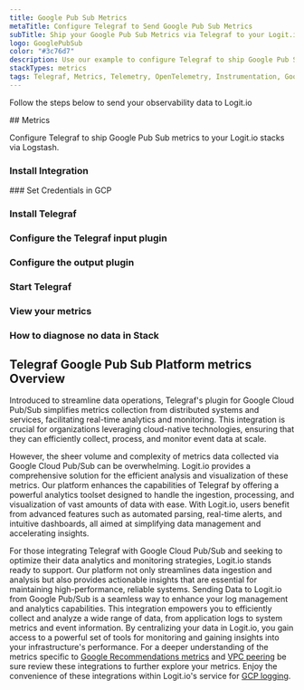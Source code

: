 ```yaml
---
title: Google Pub Sub Metrics
metaTitle: Configure Telegraf to Send Google Pub Sub Metrics
subTitle: Ship your Google Pub Sub Metrics via Telegraf to your Logit.io Stack
logo: GooglePubSub
color: "#3c76d7"
description: Use our example to configure Telegraf to ship Google Pub Sub metrics to Logit.io. Configure Telegraf to send Google Pub Sub metrics to Logstash or Elastic.
stackTypes: metrics
tags: Telegraf, Metrics, Telemetry, OpenTelemetry, Instrumentation, Google Pub Sub, Messaging, Event Streaming
---
```


Follow the steps below to send your observability data to Logit.io

<Steps>
  ## Metrics

  Configure Telegraf to ship Google Pub Sub metrics to your Logit.io stacks via Logstash.
  
  ### Install Integration
  <InstallIntegration/>
  ### Set Credentials in GCP

  <SetGCPCredentials intro="Google Pub/Sub is a messaging service provided by Google Cloud that enables scalable and reliable communication between independent applications. It follows a publish-subscribe model, where publishers send messages to topics, and subscribers receive those messages from the subscribed topics. Pub/Sub decouples the sending and receiving of messages, allowing applications to scale independently."/>
  
  ### Install Telegraf

  <InstallTelegraf />

  ### Configure the Telegraf input plugin

  <TelegrafStackDriverInput metric_type="pubsub.googleapis.com"/>

  ### Configure the output plugin

  <TelegrafOutputPlugin />

  ### Start Telegraf

  <StartTelegraf />

  ### View your metrics
  <LaunchStack stackType="metrics" source="Google_Pub_Sub_Metrics_via_Telegraf" utmMedium="metrics" utmCampaign="telegraf-GooglePubSub-metrics" />

  ### How to diagnose no data in Stack

  <DiagnoseNoData />
</Steps>

## Telegraf Google Pub Sub Platform metrics Overview

Introduced to streamline data operations, Telegraf's plugin for Google Cloud Pub/Sub simplifies 
metrics collection from distributed systems and services, facilitating real-time analytics and monitoring. 
This integration is crucial for organizations leveraging cloud-native technologies, ensuring that they 
can efficiently collect, process, and monitor event data at scale.

However, the sheer volume and complexity of metrics data collected via Google Cloud Pub/Sub can be 
overwhelming. Logit.io provides a comprehensive solution for the efficient analysis and visualization 
of these metrics. Our platform enhances the capabilities of Telegraf by offering a powerful analytics 
toolset designed to handle the ingestion, processing, and visualization of vast amounts of data with ease. 
With Logit.io, users benefit from advanced features such as automated parsing, real-time alerts, and 
intuitive dashboards, all aimed at simplifying data management and accelerating insights.

For those integrating Telegraf with Google Cloud Pub/Sub and seeking to optimize their data analytics 
and monitoring strategies, Logit.io stands ready to support. Our platform not only streamlines data 
ingestion and analysis but also provides actionable insights that are essential for maintaining 
high-performance, reliable systems. Sending Data to Logit.io from Google Pub/Sub is a seamless way 
to enhance your log management and analytics capabilities. This integration empowers you to efficiently 
collect and analyze a wide range of data, from application logs to system metrics and event information. 
By centralizing your data in Logit.io, you gain access to a powerful set of tools for monitoring and 
gaining insights into your infrastructure's performance. For a deeper understanding of the metrics specific to 
[Google Recommendations metrics](/integrations/google-cloud-recommendations/#metrics) and 
[VPC peering](/integrations/google-cloud-vpc/#metrics) be sure review these integrations 
to further explore your metrics. Enjoy the convenience of these integrations within Logit.io's service for 
[GCP logging](https://logit.io/solutions/gcp-logging/).